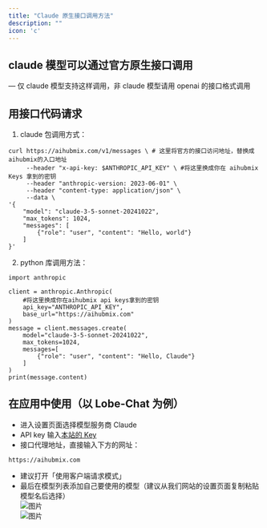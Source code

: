 ```yaml
---
title: "Claude 原生接口调用方法"
description: ""
icon: 'c'
---
```


## claude 模型可以通过官方原生接口调用
— 仅 claude 模型支持这样调用，非 claude 模型请用 openai 的接口格式调用

## 用接口代码请求
1. claude 包调用方式：  
```
curl https://aihubmix.com/v1/messages \ # 这里将官方的接口访问地址，替换成aihubmix的入口地址
     --header "x-api-key: $ANTHROPIC_API_KEY" \ #将这里换成你在 aihubmix Keys 拿到的密钥
     --header "anthropic-version: 2023-06-01" \
     --header "content-type: application/json" \
     --data \
'{
    "model": "claude-3-5-sonnet-20241022",
    "max_tokens": 1024,
    "messages": [
        {"role": "user", "content": "Hello, world"}
    ]
}'
```
2. python 库调用方法：
```
import anthropic

client = anthropic.Anthropic(
    #将这里换成你在aihubmix api keys拿到的密钥
    api_key="ANTHROPIC_API_KEY",
    base_url="https://aihubmix.com"
)
message = client.messages.create(
    model="claude-3-5-sonnet-20241022",
    max_tokens=1024,
    messages=[
        {"role": "user", "content": "Hello, Claude"}
    ]
)
print(message.content)
```

## 在应用中使用（以 Lobe-Chat 为例）
- 进入设置页面选择模型服务商 Claude
- API key 输入[本站的 Key](https://aihubmix.com/token)  
- 接口代理地址，直接输入下方的网址：
``` 
https://aihubmix.com
```
- 建议打开「使用客户端请求模式」
- 最后在模型列表添加自己要使用的模型（建议从我们网站的设置页面复制粘贴模型名后选择）  
![图片](./../media/cla1.png)    
![图片](./../media/cla2.png)

